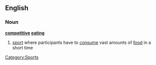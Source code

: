 ==English==
{{wikipedia}}
===Noun===
'''[[competitive]] [[eating]]'''
# [[sport]] where participants have to [[consume]] vast amounts of [[food]] in a short time
[[Category:Sports]]